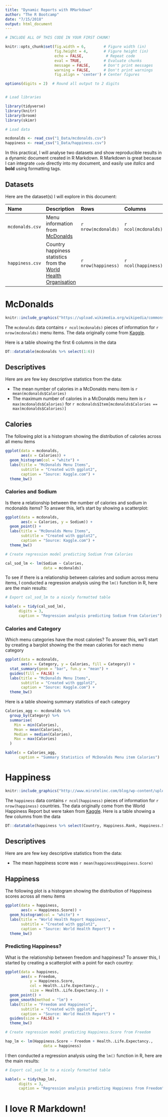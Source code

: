 ```yaml
---
title: "Dynamic Reports with RMarkdown"
author: "The R Bootcamp"
date: "7/15/2018"
output: html_document
---
```




```r
# INCLUDE ALL OF THIS CODE IN YOUR FIRST CHUNK!

knitr::opts_chunk$set(fig.width = 6,        # Figure width (in)
                      fig.height = 4,       # Figure height (in)
                      echo = FALSE,          # Repeat code
                      eval = TRUE,          # Evaluate chunks
                      message = FALSE,      # Don't print messages
                      warning = FALSE,      # Don't print warnings
                      fig.align = 'center') # Center figures

options(digits = 2)  # Round all output to 2 digits


# Load libraries

library(tidyverse)
library(knitr)
library(broom)
library(skimr)

# Load data 

mcdonalds <- read_csv("1_Data/mcdonalds.csv")
happiness <- read_csv("1_Data/happiness.csv")
```

In this practical, I will analyse two datasets and show reproducible results in a dynamic document created in R Markdown. R Markdown is great because I can integrate `code` directly into my document, and easily use *italics* and **bold** using formatting tags.

## Datasets

Here are the dataset(s) I will explore in this document:

|Name|Description|Rows|Columns|
|:------|:---------------------------------|:--------|:------|
|`mcdonalds.csv`| Menu information from [McDonalds](https://www.mcdonalds.ch/de/)|`r nrow(mcdonalds)`|`r ncol(mcdonalds)`|
|`happiness.csv`| Country happiness statistics from the [World Health Organisation](http://www.who.int/whr/previous/en/)|`r nrow(happiness)`|`r ncol(happiness)`|


# McDonalds

```r
knitr::include_graphics("https://upload.wikimedia.org/wikipedia/commons/thumb/3/36/McDonald%27s_Golden_Arches.svg/2000px-McDonald%27s_Golden_Arches.svg.png")
```

The `mcdonalds` data contains `r ncol(mcdonalds)` pieces of information for `r nrow(mcdonalds)` menu items. The data originally come from [Kaggle](https://www.kaggle.com/mcdonalds/nutrition-facts).

Here is a table showing the first 6 columns in the data

```r
DT::datatable(mcdonalds %>% select(1:6))
```

## Descriptives

Here are are few key descriptive statistics from the data:

- The mean number of calories in a McDonalds menu item is `r mean(mcdonalds$Calories)`
- The maximum number of calories in a McDonalds menu item is `r max(mcdonalds$Calories)` for  `r mcdonalds$Item[mcdonalds$Calories == max(mcdonalds$Calories)]`

## Calories

The following plot is a histogram showing the distribution of calories across all menu items

```r
ggplot(data = mcdonalds,
       aes(x = Calories)) +
  geom_histogram(col = "white") +
  labs(title = "McDonalds Menu Items",
       subtitle = "Created with ggplot2",
       caption = "Source: Kaggle.com") +
  theme_bw()
```

### Calories and Sodium

Is there a relationship between the number of calories and sodium in mcdonalds items? To answer this, let's start by showing a scatterplot:

```r
ggplot(data = mcdonalds,
       aes(x = Calories, y = Sodium)) +
  geom_point() +
  labs(title = "McDonalds Menu Items",
       subtitle = "Created with ggplot2",
       caption = "Source: Kaggle.com") +
  theme_bw()
```

```r
# Create regression model predicting Sodium from Calories

cal_sod_lm <- lm(Sodium ~ Calories,
                 data = mcdonalds)
```

To see if there is a relationship between calories and sodium across menu items, I conducted a regression analysis using the `lm()` function in R, here are the main results:

```r
# Export cal_sod_lm to a nicely formatted table

kable(x = tidy(cal_sod_lm), 
      digits = 3, 
      caption = "Regression analysis predicting Sodium from Calories")
```

### Calories and Category

Which menu categories have the most calories? To answer this, we'll start by creating a barplot showing the the mean calories for each menu category

```r
ggplot(data = mcdonalds,
       aes(x = Category, y = Calories, fill = Category)) +
  stat_summary(geom = "bar", fun.y = "mean") +
  guides(fill = FALSE) +
  labs(title = "McDonalds Menu Items",
       subtitle = "Created with ggplot2",
       caption = "Source: Kaggle.com") +
  theme_bw()
```

Here is a table showing summary statistics of each category

```r
Calories_agg <- mcdonalds %>%
  group_by(Category) %>%
  summarise(
    Min = min(Calories),
    Mean = mean(Calories),
    Median = median(Calories),
    Max = max(Calories)
  )

kable(x = Calories_agg, 
      caption = "Summary Statistics of McDonalds Menu item Calories")
```

# Happiness

```r
knitr::include_graphics("http://www.miratelinc.com/blog/wp-content/uploads/2015/05/10-happiest-countries-2015.jpg")
```


The `happiness` data contains `r ncol(happiness)` pieces of information for `r nrow(happiness)` countries. The data originally come from the World Happiness Report but were taken from [Kaggle](https://www.kaggle.com/unsdsn/world-happiness). Here is a table showing a few columns from the data

```r
DT::datatable(happiness %>% select(Country, Happiness.Rank, Happiness.Score, Generosity))
```

## Descriptives

Here are are few key descriptive statistics from the data:

- The mean happiness score was `r mean(happiness$Happiness.Score)`


## Happiness

The following plot is a histogram showing the distribution of Happiness scores across all menu items

```r
ggplot(data = happiness,
       aes(x = Happiness.Score)) +
  geom_histogram(col = "white") +
  labs(title = "World Health Report Happiness",
       subtitle = "Created with ggplot2",
       caption = "Source: World Health Report") +
  theme_bw()
```


### Predicting Happiness?

What is the relationship between freedom and happiness? To answer this, I started by creating a scatterplot with a point for each country:

```r
ggplot(data = happiness,
       aes(x = Freedom, 
           y = Happiness.Score, 
           col = Health..Life.Expectancy.,
           size = Health..Life.Expectancy.)) +
  geom_point() +
  geom_smooth(method = "lm") +
  labs(title = "Freedom and Happiness",
       subtitle = "Created with ggplot2",
       caption = "Source: World Health Report") +
  guides(size = FALSE) +
  theme_bw()
```

```r
# Create regression model predicting Happiness.Score from Freedom

hap_lm <- lm(Happiness.Score ~ Freedom + Health..Life.Expectancy.,
                 data = happiness)
```

I then conducted a regression analysis using the `lm()` function in R, here are the main results:

```r
# Export cal_sod_lm to a nicely formatted table

kable(x = tidy(hap_lm), 
      digits = 3, 
      caption = "Regression analysis predicting Happiness from Freedom")
```


# I love R Markdown!



